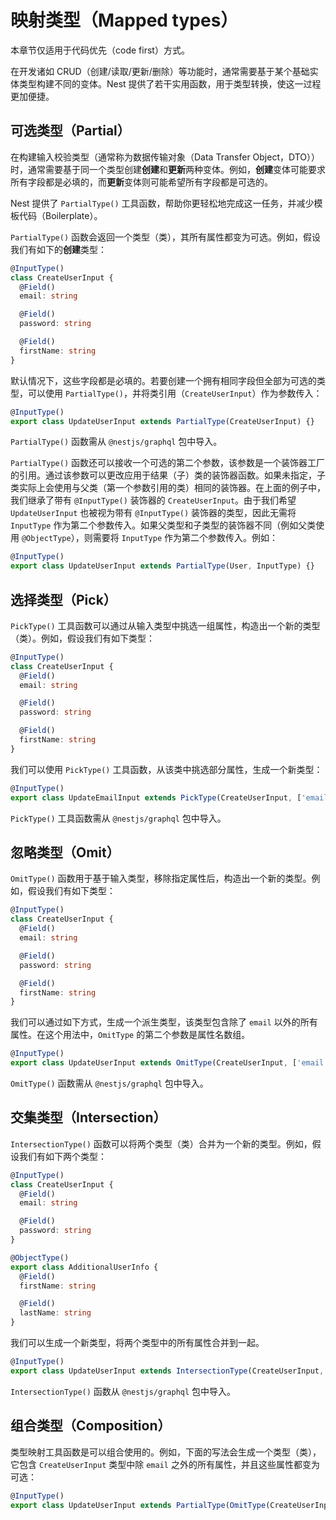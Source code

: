 # 映射类型（Mapped types）

<CalloutInfo type="warning">

本章节仅适用于代码优先（code first）方式。

</CalloutInfo>

在开发诸如 CRUD（创建/读取/更新/删除）等功能时，通常需要基于某个基础实体类型构建不同的变体。Nest 提供了若干实用函数，用于类型转换，使这一过程更加便捷。

## 可选类型（Partial）

在构建输入校验类型（通常称为数据传输对象（Data Transfer Object，DTO））时，通常需要基于同一个类型创建**创建**和**更新**两种变体。例如，**创建**变体可能要求所有字段都是必填的，而**更新**变体则可能希望所有字段都是可选的。

Nest 提供了 `PartialType()` 工具函数，帮助你更轻松地完成这一任务，并减少模板代码（Boilerplate）。

`PartialType()` 函数会返回一个类型（类），其所有属性都变为可选。例如，假设我们有如下的**创建**类型：

```ts
@InputType()
class CreateUserInput {
  @Field()
  email: string

  @Field()
  password: string

  @Field()
  firstName: string
}
```

默认情况下，这些字段都是必填的。若要创建一个拥有相同字段但全部为可选的类型，可以使用 `PartialType()`，并将类引用（`CreateUserInput`）作为参数传入：

```ts
@InputType()
export class UpdateUserInput extends PartialType(CreateUserInput) {}
```

<CalloutInfo>

`PartialType()` 函数需从 `@nestjs/graphql` 包中导入。

</CalloutInfo>

`PartialType()` 函数还可以接收一个可选的第二个参数，该参数是一个装饰器工厂的引用。通过该参数可以更改应用于结果（子）类的装饰器函数。如果未指定，子类实际上会使用与父类（第一个参数引用的类）相同的装饰器。在上面的例子中，我们继承了带有 `@InputType()` 装饰器的 `CreateUserInput`。由于我们希望 `UpdateUserInput` 也被视为带有 `@InputType()` 装饰器的类型，因此无需将 `InputType` 作为第二个参数传入。如果父类型和子类型的装饰器不同（例如父类使用 `@ObjectType`），则需要将 `InputType` 作为第二个参数传入。例如：

```ts
@InputType()
export class UpdateUserInput extends PartialType(User, InputType) {}
```

## 选择类型（Pick）

`PickType()` 工具函数可以通过从输入类型中挑选一组属性，构造出一个新的类型（类）。例如，假设我们有如下类型：

```ts
@InputType()
class CreateUserInput {
  @Field()
  email: string

  @Field()
  password: string

  @Field()
  firstName: string
}
```

我们可以使用 `PickType()` 工具函数，从该类中挑选部分属性，生成一个新类型：

```ts
@InputType()
export class UpdateEmailInput extends PickType(CreateUserInput, ['email'] as const) {}
```

<CalloutInfo>

`PickType()` 工具函数需从 `@nestjs/graphql` 包中导入。

</CalloutInfo>

## 忽略类型（Omit）

`OmitType()` 函数用于基于输入类型，移除指定属性后，构造出一个新的类型。例如，假设我们有如下类型：

```ts
@InputType()
class CreateUserInput {
  @Field()
  email: string

  @Field()
  password: string

  @Field()
  firstName: string
}
```

我们可以通过如下方式，生成一个派生类型，该类型包含除了 `email` 以外的所有属性。在这个用法中，`OmitType` 的第二个参数是属性名数组。

```ts
@InputType()
export class UpdateUserInput extends OmitType(CreateUserInput, ['email'] as const) {}
```

<CalloutInfo>

`OmitType()` 函数需从 `@nestjs/graphql` 包中导入。

</CalloutInfo>

## 交集类型（Intersection）

`IntersectionType()` 函数可以将两个类型（类）合并为一个新的类型。例如，假设我们有如下两个类型：

```ts
@InputType()
class CreateUserInput {
  @Field()
  email: string

  @Field()
  password: string
}

@ObjectType()
export class AdditionalUserInfo {
  @Field()
  firstName: string

  @Field()
  lastName: string
}
```

我们可以生成一个新类型，将两个类型中的所有属性合并到一起。

```ts
@InputType()
export class UpdateUserInput extends IntersectionType(CreateUserInput, AdditionalUserInfo) {}
```

<CalloutInfo>

`IntersectionType()` 函数从 `@nestjs/graphql` 包中导入。

</CalloutInfo>

## 组合类型（Composition）

类型映射工具函数是可以组合使用的。例如，下面的写法会生成一个类型（类），它包含 `CreateUserInput` 类型中除 `email` 之外的所有属性，并且这些属性都变为可选：

```ts
@InputType()
export class UpdateUserInput extends PartialType(OmitType(CreateUserInput, ['email'] as const)) {}
```
